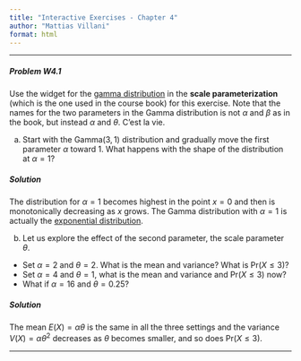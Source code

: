 ```yaml
---
title: "Interactive Exercises - Chapter 4"
author: "Mattias Villani"
format: html
---
```


---

##### **Problem W4.1**

Use the widget for the [gamma distribution](https://observablehq.com/@mattiasvillani/gamma-distribution?collection=@mattiasvillani/stm) in the **scale parameterization** (which is the one used in the course book) for this exercise. Note that the names for the two parameters in the Gamma distribution is not $\alpha$ and $\beta$ as in the book, but instead $\alpha$ and $\theta$. C'est la vie.

a) Start with the $\mathrm{Gamma}(3,1)$ distribution and gradually move the first parameter $\alpha$ toward 1. What happens with the shape of the distribution at $\alpha = 1$?

::: {.callout-note appearance="simple" icon="false" collapse="true"}
##### Solution

The distribution for $\alpha = 1$ becomes highest in the point $x=0$ and then is monotonically decreasing as $x$ grows. The Gamma distribution with $\alpha = 1$ is actually the [exponential distribution](https://observablehq.com/@mattiasvillani/exponential-distribution?collection=@mattiasvillani/stm).
:::

b) Let us explore the effect of the second parameter, the scale parameter $\theta$.
- Set $\alpha=2$ and $\theta=2$. What is the mean and variance? What is $\mathrm{Pr}(X\leq 3)$? 
- Set $\alpha=4$ and $\theta=1$, what is the mean and variance and $\mathrm{Pr}(X\leq 3)$ now? 
- What if $\alpha=16$ and $\theta=0.25$?

::: {.callout-note appearance="simple" icon="false" collapse="true"}
##### Solution

The mean $E(X)= \alpha \theta$ is the same in all the three settings and the variance $V(X)=\alpha \theta^2$ decreases as $\theta$ becomes smaller, and so does $\mathrm{Pr}(X\leq 3)$.

:::

---

